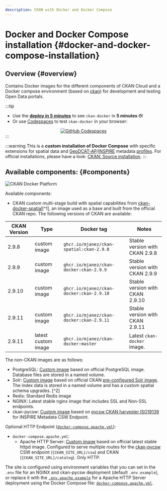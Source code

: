 ```yaml
---
description: CKAN with Docker and Docker Compose
---
```


# Docker and Docker Compose installation {#docker-and-docker-compose-installation}

## Overview {#overview}
Contains Docker images for the different components of CKAN Cloud and a Docker compose environment (based on [ckan](https://github.com/ckan/ckan)) for development and testing Open Data portals.

:::tip
* Use the **[deploy in 5 minutes](#quick-mode)** to see `ckan-docker` in **5 minutes ⏱**!
* Or use [Codespaces](https://github.com/features/codespaces) to test `ckan-docker` in your browser:
 <center><a href='https://codespaces.new/mjanez/ckan-docker'><img src='https://github.com/codespaces/badge.svg' alt='GitHub Codespaces' style={{maxWidth: '100%'}}/></a></center>
:::

:::warning
This is a **custom installation of Docker Compose** with specific extensions for spatial data and [GeoDCAT-AP](https://github.com/SEMICeu/GeoDCAT-AP)/[INSPIRE](https://github.com/INSPIRE-MIF/technical-guidelines) metadata [profiles](https://en.wikipedia.org/wiki/Geospatial_metadata). For official installations, please have a look: [CKAN: Source installation](http://localhost:61256/ckan-docs/intro?ckan-deployment=ckan-official).
:::

## Available components: {#components}

![CKAN Docker Platform](https://raw.githubusercontent.com/mjanez/ckan-docker/master/doc/img/ckan-docker-services.png)

Available components:
* CKAN custom multi-stage build with spatial capabilities from [ckan-docker-spatial](https://github.com/mjanez/ckan-docker-spatial)[^1], an image used as a base and built from the official CKAN repo. The following versions of CKAN are available:

<div style={{display: 'flex', justifyContent: 'center'}}>

| CKAN Version | Type | Docker tag | Notes |
| --- | --- | --- | --- |
| 2.9.8 | custom image | `ghcr.io/mjanez/ckan-spatial:ckan-2.9.8` | Stable version with CKAN 2.9.8 |
| 2.9.9 | custom image | `ghcr.io/mjanez/ckan-docker:ckan-2.9.9` | Stable version with CKAN 2.9.9 |
| 2.9.10 | custom image | `ghcr.io/mjanez/ckan-docker:ckan-2.9.10` | Stable version with CKAN 2.9.10 |
| 2.9.11 | custom image | `ghcr.io/mjanez/ckan-docker:ckan-2.9.11` | Stable version with CKAN 2.9.11 |
| 2.9.11 | latest custom image | `ghcr.io/mjanez/ckan-docker:master` | Latest `ckan-docker` image. |

</div>

The non-CKAN images are as follows:
* PostgreSQL: [Custom image](https://github.com/mjanez/ckan-docker/blob/master/postgresql/Dockerfile) based on official PostgreSQL image. Database files are stored in a named volume.
* Solr: [Custom image](https://github.com/mjanez/ckan-docker/blob/master/solr/Dockerfile.spatial) based on official CKAN [pre-configured Solr image](https://github.com/ckan/ckan-solr). The index data is stored in a named volume and has a custom spatial schema upgrades. [^2]
* Redis: Standard Redis image
* NGINX: Latest stable nginx image that includes SSL and Non-SSL endpoints.
* ckan-pycsw: [Custom image](https://github.com/mjanez/ckan-docker/blob/master/ckan-pycsw/Dockerfile) based on [pycsw CKAN harvester ISO19139](https://github.com/mjanez/ckan-pycsw) for INSPIRE Metadata CSW Endpoint.

Optional HTTP Endpoint ([`docker-compose.apache.yml`](https://github.com/mjanez/ckan-docker/blob/master/docker-compose.apache.yml)):
* `docker-compose.apache.yml`:
  * Apache HTTP Server: [Custom image](https://github.com/mjanez/ckan-docker/blob/master/apache/Dockerfile) based on official latest stable httpd image. Configured to serve multiple routes for the [ckan-pycsw](#ckan-pycsw) CSW endpoint (`{CKAN_SITE_URL}/csw`) and CKAN (`{CKAN_SITE_URL}/catalog`). Only HTTP.


The site is configured using environment variables that you can set in the `.env` file for an NGINX and ckan-pycsw deployment (default `.env.example`), or replace it with the [`.env.apache.example`](https://github.com/mjanez/ckan-docker/blob/master/samples/.env.apache.example) for a Apache HTTP Server deployment using the Docker Compose file: [`docker-compose.apache.yml`](https://github.com/mjanez/ckan-docker/blob/master/docker-compose.apache.yml).
